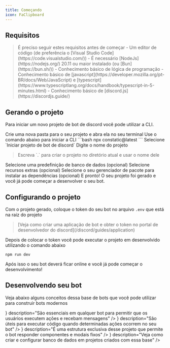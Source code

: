 ```yaml
---
title: Começando
icon: FaClipboard
---
```


## Requisitos


<Blockquote color="warn" icon={Icon.warn}>
  É preciso seguir estes requisitos antes de começar
  - Um editor de código (de preferência o [Visual Studio Code](https://code.visualstudio.com/))
  - É necessário [NodeJs](https://nodejs.org/) 20.11 ou maior instalado (ou [Bun](https://bun.sh/))
  - Conhecimento básico de lógica de programação
  - Conhecimento básico de [javascript](https://developer.mozilla.org/pt-BR/docs/Web/JavaScript) e [typescript](https://www.typescriptlang.org/docs/handbook/typescript-in-5-minutes.html)
  - Conhecimento básico de [discord.js](https://discordjs.guide/)
</Blockquote>


## Gerando o projeto

Para iniciar um novo projeto de bot de discord você pode utilizar a CLI.

<Steps>
  <Step>
    Crie uma nova pasta para o seu projeto e abra ela no seu terminal
  </Step>
  <Step>
  Use o comando abaixo para iniciar a CLI
  ```bash
  npx constatic@latest
  ```
  </Step>
  <Step>
    Selecione `Iniciar projeto de bot de discord`
    <ImageZoom src={image01} alt="Init discord bot" width="400" />
  </Step>
  <Step>
    Digite o nome do projeto
    <Blockquote title="Dica" color="tip" icon={Icon.star}>
      Escreva `.` para criar o projeto no diretório atual e usar o nome dele
    </Blockquote>
    <ImageZoom src={image02} alt="Bot name" width="400" />
  </Step>
  <Step>
    Selecione uma predefinição de banco de dados (opcional)
    <ImageZoom src={image03} alt="Bot db" width="400" />
  </Step>
  <Step>
    Selecione recursos extras (opcional)
    <ImageZoom src={image04} alt="Bot features" width="400" />
  </Step>
  <Step>
    Selecione o seu gerenciador de pacote para instalar as dependências (opcional)
    <ImageZoom src={image05} alt="Bot deps" width="400" />
  </Step>
  <Step>
    E pronto! O seu projeto foi gerado e você já pode começar a desenvolver o seu bot.
  </Step>
</Steps>

## Configurando o projeto

Com o projeto gerado, coloque o token do seu bot no arquivo `.env` que está na raiz do projeto
<Blockquote color="info" icon={Icon.info}>
    [Veja como criar uma aplicação de bot e obter o token no portal de desenvolvedor do discord](/discord/guides/application)
</Blockquote>

Depois de colocar o token você pode executar o projeto em desenvolvido utilizando o comando abaixo

```
npm run dev
```

Após isso o seu bot deverá ficar online e você já pode começar o desenvolvimento!

## Desenvolvendo seu bot

Veja abaixo alguns conceitos dessa base de bots que você pode utilizar para construir bots modernos


<Cards>
  <Card
    href="/discord/commands"
    title="Comandos"
    icon={<HiMiniCommandLine/>}
    description="São essenciais em qualquer bot para permitir que os usuários executem ações e recebam mensagens"
  />
  <Card
    href="/discord/events"
    title="Eventos"
    icon={<RiCalendarEventFill/>}
    description="São úteis para executar código quando determinadas ações ocorrem no seu bot"
  />
  <Card
    href="/discord/responders"
    title="Responders"
    icon={<BsFillReplyFill/>}
    description="É uma estrutura exclusiva desse projeto que permite o bot responder componentes e modais fixos"
  />
  <Card
    href="/discord/databases"
    title="Banco de dados"
    icon={<FaDatabase/>}
    description="Veja como criar e configurar banco de dados em projetos criados com essa base"
  />
</Cards>